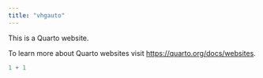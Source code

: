 ```yaml
---
title: "vhgauto"
---
```


This is a Quarto website.

To learn more about Quarto websites visit <https://quarto.org/docs/websites>.

```r
1 + 1
```
